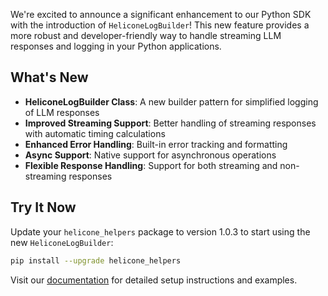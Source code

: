We're excited to announce a significant enhancement to our Python SDK with the introduction of `HeliconeLogBuilder`! This new feature provides a more robust and developer-friendly way to handle streaming LLM responses and logging in your Python applications.

## What's New

- **HeliconeLogBuilder Class**: A new builder pattern for simplified logging of LLM responses
- **Improved Streaming Support**: Better handling of streaming responses with automatic timing calculations
- **Enhanced Error Handling**: Built-in error tracking and formatting
- **Async Support**: Native support for asynchronous operations
- **Flexible Response Handling**: Support for both streaming and non-streaming responses

## Try It Now

Update your `helicone_helpers` package to version 1.0.3 to start using the new `HeliconeLogBuilder`:

```bash
pip install --upgrade helicone_helpers
```

Visit our <a href="https://docs.helicone.ai/getting-started/integration-method/manual-logger-typescript#heliconelogbuilder" rel="noopener" target="_blank">documentation</a> for detailed setup instructions and examples. 